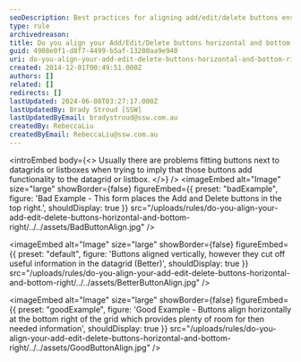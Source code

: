 ```yaml
---
seoDescription: Best practices for aligning add/edit/delete buttons ensure a seamless user experience by placing them horizontally at the bottom right of datagrids and listboxes.
type: rule
archivedreason:
title: Do you align your Add/Edit/Delete buttons horizontal and bottom right?
guid: 4908e0f1-d8f7-4499-b5af-13200aa9e940
uri: do-you-align-your-add-edit-delete-buttons-horizontal-and-bottom-right
created: 2014-12-01T00:49:51.000Z
authors: []
related: []
redirects: []
lastUpdated: 2024-06-08T03:27:17.000Z
lastUpdatedBy: Brady Stroud [SSW]
lastUpdatedByEmail: bradystroud@ssw.com.au
createdBy: RebeccaLiu
createdByEmail: RebeccaLiu@ssw.com.au
---
```


<introEmbed
  body={<>
Usually there are problems fitting buttons next to datagrids or listboxes when trying to imply that those buttons add functionality to the datagrid or listbox.
  </>}
/>
<imageEmbed
  alt="Image"
  size="large"
  showBorder={false}
  figureEmbed={{
    preset: "badExample",
    figure: 'Bad Example - This form places the Add and Delete buttons in the top right.',
    shouldDisplay: true
  }}
  src="/uploads/rules/do-you-align-your-add-edit-delete-buttons-horizontal-and-bottom-right/../../assets/BadButtonAlign.jpg"
/>


<imageEmbed
  alt="Image"
  size="large"
  showBorder={false}
  figureEmbed={{
    preset: "default",
    figure: 'Buttons aligned vertically, however they cut off useful information in the datagrid (Better)',
    shouldDisplay: true
  }}
  src="/uploads/rules/do-you-align-your-add-edit-delete-buttons-horizontal-and-bottom-right/../../assets/BetterButtonAlign.jpg"
/>

<imageEmbed
  alt="Image"
  size="large"
  showBorder={false}
  figureEmbed={{
    preset: "goodExample",
    figure: 'Good Example - Buttons align horizontally at the bottom right of the grid which provides plenty of room for then needed information',
    shouldDisplay: true
  }}
  src="/uploads/rules/do-you-align-your-add-edit-delete-buttons-horizontal-and-bottom-right/../../assets/GoodButtonAlign.jpg"
/>
